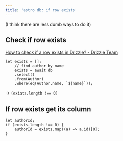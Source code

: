 ```yaml
---
title: 'astro db: if row exists'
---
```


(I think there are less dumb ways to do it)

## Check if row exists

[How to check if a row exists in Drizzle? - Drizzle Team](https://www.answeroverflow.com/m/1178729503619567628)
```
let exists = [];
    // find author by name
    exists = await db
    .select()
    .from(Author)
    .where(eq(Author.name, `${name}`));
```
-> `(exists.length !== 0)`

## If row exists get its column
```
let authorId;
if (exists.length !== 0) {
    authorId = exists.map((a) => a.id)[0];
}
```